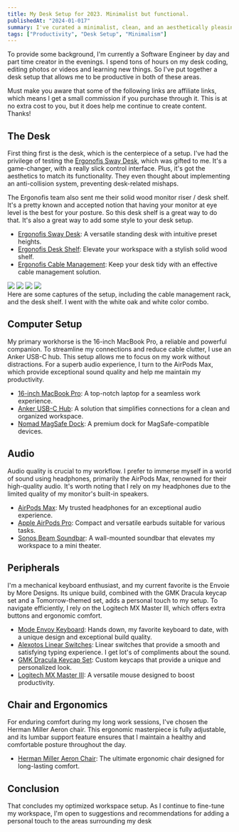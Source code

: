 ```yaml
---
title: My Desk Setup for 2023. Minimalist but functional.
publishedAt: "2024-01-017"
summary: I've curated a minimalist, clean, and an aesthetically pleasing workspace to maximize my productivity.
tags: ["Productivity", "Desk Setup", "Minimalism"]
---
```


To provide some background, I'm currently a Software Engineer by day and part time creator in the evenings. I spend tons of hours on my desk coding, editing photos or videos and learning new things. So I've put together a desk setup that allows me to be productive in both of these areas.

<LinkPreview
  imageUrl="/blog/desk/thumbnail.webp"
  title="Software Engineer's Productive and Minimal Desk Setup (2023)"
  description="Join me as I dive deep into my favorite tech gadgets and home office products. You'll find these items not only stylish but also essential for enhancing your workspace."
  link="https://www.youtube.com/watch?v=Q9Qu-ddjDEE"
/>

<Alert>
  Must make you aware that some of the following links are affiliate links, which
  means I get a small commission if you purchase through it. This is at no extra cost to you, but it does
  help me continue to create content. Thanks!
</Alert>

## The Desk

First thing first is the desk, which is the centerpiece of a setup. I've had the privilege of testing the [Ergonofis Sway Desk](https://shrsl.com/49346), which was gifted to me. It's a game-changer, with a really slick control interface. Plus, it's got the aesthetics to match its functionality. They even thought about implementing an anti-collision system, preventing desk-related mishaps.

The Ergonofis team also sent me their solid wood monitor riser / desk shelf. It's a pretty known and accepted notion that having your monitor at eye level is the best for your posture. So this desk shelf is a great way to do that. It's also a great way to add some style to your desk setup.

- [Ergonofis Sway Desk](https://shrsl.com/49346): A versatile standing desk with intuitive preset heights.
- [Ergonofis Desk Shelf](https://shrsl.com/49342): Elevate your workspace with a stylish solid wood shelf.
- [Ergonofis Cable Management](https://shrsl.com/4933x): Keep your desk tidy with an effective cable management solution.

<div className="grid grid-cols-2 grid-rows-2 gap-1 rounded-lg overflow-clip">
  <Image width={600} height={400} src="/blog/desk/DSC00166.webp" reset />
  <Image width={600} height={400} src="/blog/desk/DSC00150.webp" reset />
  <Image width={600} height={400} src="/blog/desk/DSC00160.webp" reset />
  <Image width={600} height={400} src="/blog/desk/DSC_3253.webp" reset />
</div>

<figcaption>
  Here are some captures of the setup, including the cable management rack, and
  the desk shelf. I went with the white oak and white color combo.
</figcaption>

## Computer Setup

My primary workhorse is the 16-inch MacBook Pro, a reliable and powerful companion. To streamline my connections and reduce cable clutter, I use an Anker USB-C hub. This setup allows me to focus on my work without distractions. For a superb audio experience, I turn to the AirPods Max, which provide exceptional sound quality and help me maintain my productivity.

- [16-inch MacBook Pro](https://amzn.to/41fkhEH): A top-notch laptop for a seamless work experience.
- [Anker USB-C Hub](https://amzn.to/3Dk9vCV): A solution that simplifies connections for a clean and organized workspace.
- [Nomad MagSafe Dock](https://nomadgoods.com/products/stand-one-silver): A premium dock for MagSafe-compatible devices.

## Audio

Audio quality is crucial to my workflow. I prefer to immerse myself in a world of sound using headphones, primarily the AirPods Max, renowned for their high-quality audio. It's worth noting that I rely on my headphones due to the limited quality of my monitor's built-in speakers.

- [AirPods Max](https://amzn.to/3mie64b): My trusted headphones for an exceptional audio experience.
- [Apple AirPods Pro](https://amzn.to/3UmMQhq): Compact and versatile earbuds suitable for various tasks.
- [Sonos Beam Soundbar](https://amzn.to/46h5E6H): A wall-mounted soundbar that elevates my workspace to a mini theater.

## Peripherals

I'm a mechanical keyboard enthusiast, and my current favorite is the Envoie by More Designs. Its unique build, combined with the GMK Dracula keycap set and a Tomorrow-themed set, adds a personal touch to my setup. To navigate efficiently, I rely on the Logitech MX Master III, which offers extra buttons and ergonomic comfort.

- [Mode Envoy Keyboard](http://modedesigns.com): Hands down, my favorite keyboard to date, with a unique design and exceptional build quality.
- [Alexotos Linear Switches](https://modedesigns.com/products/alexotos-edition-switches): Linear switches that provide a smooth and satisfying typing experience. I get lot's of compliments about the sound.
- [GMK Dracula Keycap Set](https://geekhack.org/): Custom keycaps that provide a unique and personalized look.
- [Logitech MX Master III](https://amzn.to/3U5syHG): A versatile mouse designed to boost productivity.

## Chair and Ergonomics

For enduring comfort during my long work sessions, I've chosen the Herman Miller Aeron chair. This ergonomic masterpiece is fully adjustable, and its lumbar support feature ensures that I maintain a healthy and comfortable posture throughout the day.

- [Herman Miller Aeron Chair](https://www.hermanmiller.com): The ultimate ergonomic chair designed for long-lasting comfort.


## Conclusion

That concludes my optimized workspace setup. As I continue to fine-tune my workspace, I'm open to suggestions and recommendations for adding a personal touch to the areas surrounding my desk
